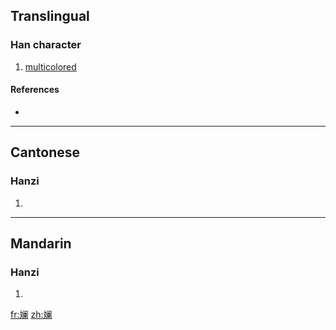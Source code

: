 {{also|斕}}
==Translingual==

===Han character===
{{Han char|rn=67|rad=文|as=12|sn=16|four=|canj=卜大中尸田 (YKLSW)}}

# [[multicolored]]

====References====
* {{Han ref|kx=0477.201|dkj=13486|hdz=32171.040|uh=6593|ud=26003}}

----

==Cantonese==

===Hanzi===
{{yue-hanzi|jyut=|y=laan4|tra=斕}}

# {{defn|Cantonese|sort=文12}}

----

==Mandarin==

===Hanzi===
{{cmn-hanzi|tra=斕|pin=[[lán]] ([[lan2]])|wg=lan<sup>2</sup>}}

# {{defn|Mandarin|sort=文12}}

[[fr:斓]]
[[zh:斓]]
